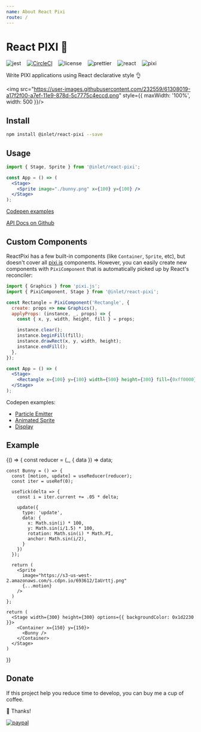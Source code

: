 ```yaml
---
name: About React Pixi
route: /
---
```



# React PIXI 🌈

![jest](https://img.shields.io/badge/tested_with-jest-green.svg) &nbsp;&nbsp; [![CircleCI](https://img.shields.io/circleci/project/github/inlet/react-pixi/master.svg)](https://circleci.com/gh/inlet/react-pixi-fiber) &nbsp;&nbsp; ![license](https://img.shields.io/badge/license-MIT-green.svg) &nbsp;&nbsp; ![prettier](https://img.shields.io/badge/code_style-prettier-blue.svg) &nbsp;&nbsp; ![react](https://img.shields.io/badge/react-v16.8+-ff69b4.svg) &nbsp;&nbsp; ![pixi](https://img.shields.io/badge/pixi-v5+-ff69b4.svg)

Write PIXI applications using React declarative style 👌

<img src="https://user-images.githubusercontent.com/232559/61308019-a17f2f00-a7ef-11e9-878d-5c7775c4eccd.png" style={{ maxWidth: '100%', width: 500 }}/>

## Install

```bash
npm install @inlet/react-pixi --save
```

## Usage

```jsx
import { Stage, Sprite } from '@inlet/react-pixi';

const App = () => (
  <Stage>
    <Sprite image="./bunny.png" x={100} y={100} />
  </Stage>
);
```

[Codepen examples](https://codepen.io/collection/XPpGdb/)

[API Docs on Github](https://github.com/inlet/react-pixi/)

## Custom Components

ReactPixi has a few built-in components (like `Container`, `Sprite`, etc), but doesn't cover all [pixi.js](http://pixijs.github.io/docs/) components.
However, you can easily create new components with `PixiComponent` that is automatically picked up by React's reconciler:

```jsx
import { Graphics } from 'pixi.js';
import { PixiComponent, Stage } from '@inlet/react-pixi';

const Rectangle = PixiComponent('Rectangle', {
  create: props => new Graphics(),
  applyProps: (instance, _, props) => {
    const { x, y, width, height, fill } = props;

    instance.clear();
    instance.beginFill(fill);
    instance.drawRect(x, y, width, height);
    instance.endFill();
  },
});

const App = () => (
  <Stage>
    <Rectangle x={100} y={100} width={500} height={300} fill={0xff0000} />
  </Stage>
);
```

Codepen examples:

- [Particle Emitter](https://codepen.io/inlet/pen/feddc8fa71e3b5afc6c3e4eda9cc83df)
- [Animated Sprite](https://codepen.io/inlet/pen/5aaed9ddeadb4d7bb5ea435d77df397a)
- [Display](https://codepen.io/inlet/pen/mvzzLb)

## Example

<Playground>
  {() => {
    const reducer = (_, { data }) => data;

    const Bunny = () => {
      const [motion, update] = useReducer(reducer);
      const iter = useRef(0);

      useTick(delta => {
        const i = iter.current += .05 * delta;

        update({
          type: 'update',
          data: {
            x: Math.sin(i) * 100,
            y: Math.sin(i/1.5) * 100,
            rotation: Math.sin(i) * Math.PI,
            anchor: Math.sin(i/2),
          }
        })
      });

      return (
        <Sprite
          image="https://s3-us-west-2.amazonaws.com/s.cdpn.io/693612/IaUrttj.png"
          {...motion}
        />
      )
    };

    return (
      <Stage width={300} height={300} options={{ backgroundColor: 0x1d2230 }}>
        <Container x={150} y={150}>
          <Bunny />
        </Container>
      </Stage>
    )
  }}
</Playground>

## Donate

If this project help you reduce time to develop, you can buy me a cup of coffee.

🙏 Thanks!

[![paypal](https://www.paypalobjects.com/en_US/i/btn/btn_donateCC_LG.gif)](https://www.paypal.me/donatepatrick)
